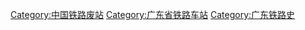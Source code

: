 [[Category:中国铁路废站|Category:中国铁路废站]]
[[Category:广东省铁路车站|Category:广东省铁路车站]]
[[Category:广东铁路史|Category:广东铁路史]]